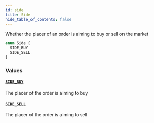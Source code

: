 ```yaml
---
id: side
title: Side
hide_table_of_contents: false
---
```



Whether the placer of an order is aiming to buy or sell on the market

```graphql
enum Side {
  SIDE_BUY
  SIDE_SELL
}
```


### Values

#### [`SIDE_BUY`](#)

The placer of the order is aiming to buy


#### [`SIDE_SELL`](#)

The placer of the order is aiming to sell




